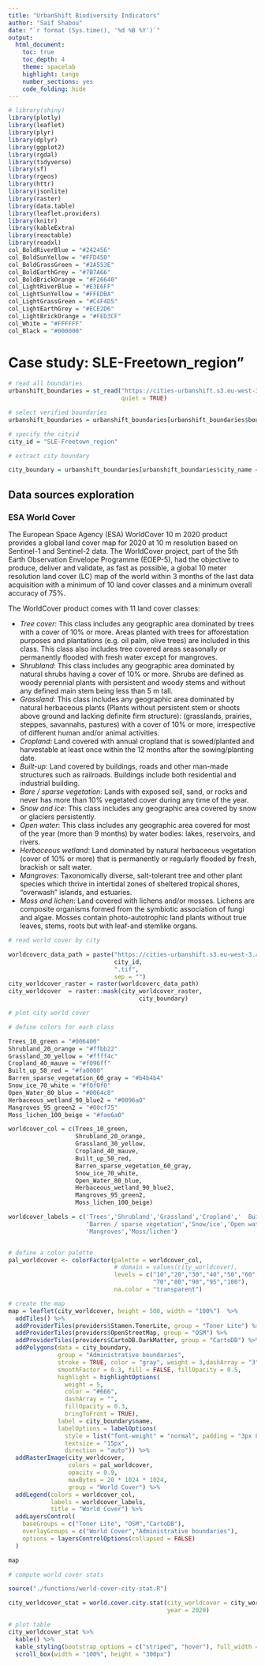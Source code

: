 ```yaml
---
title: "UrbanShift Biodiversity Indicators"
author: "Saif Shabou"
date: "`r format (Sys.time(), '%d %B %Y')`"
output: 
  html_document:
    toc: true
    toc_depth: 4
    theme: spacelab
    highlight: tango
    number_sections: yes
    code_folding: hide
---
```


```r

# library(shiny)
library(plotly)
library(leaflet)
library(plyr)
library(dplyr)
library(ggplot2)
library(rgdal)
library(tidyverse)
library(sf)
library(rgeos)
library(httr)
library(jsonlite)
library(raster)
library(data.table)
library(leaflet.providers)
library(knitr)
library(kableExtra)
library(reactable)
library(readxl)
col_BoldRiverBlue = "#242456"
col_BoldSunYellow = "#FFD450"
col_BoldGrassGreen = "#2A553E"
col_BoldEarthGrey = "#7B7A66"
col_BoldBrickOrange = "#F26640"
col_LightRiverBlue = "#E3E6FF"
col_LightSunYellow = "#FFEDBA"
col_LightGrassGreen = "#C4F4D5"
col_LightEarthGrey = "#ECE2D6"
col_LightBrickOrange = "#FED3CF"
col_White = "#FFFFFF"
col_Black = "#000000"


```

# Case study: SLE-Freetown_region"

```r
# read all boundaries
urbanshift_boundaries = st_read("https://cities-urbanshift.s3.eu-west-3.amazonaws.com/data/boundaries/administrative_boundaries.geojson",
                                quiet = TRUE)

# select verified boundaries
urbanshift_boundaries = urbanshift_boundaries[urbanshift_boundaries$boundary_use == TRUE, ]

# specify the cityid
city_id = "SLE-Freetown_region" 

# extract city boundary

city_boundary = urbanshift_boundaries[urbanshift_boundaries$city_name == city_id, ]
```

## Data sources exploration

### ESA World Cover

The European Space Agency (ESA) WorldCover 10 m 2020 product provides a global land cover map for 2020 at 10 m resolution based on Sentinel-1 and Sentinel-2 data. The WorldCover project, part of the 5th Earth Observation Envelope Programme (EOEP-5), had the objective to produce, deliver and validate, as fast as possible, a global 10 meter resolution land cover (LC) map of the world within 3 months of the last data acquisition with a minimum of 10 land cover classes and a minimum overall accuracy of 75%. 

The WorldCover product comes with 11 land cover classes:

- *Tree cover*: This class includes any geographic area dominated by trees with a cover of 10% or more. Areas planted with trees for afforestation purposes and plantations (e.g. oil palm, olive trees) are included in this class. This class also includes tree covered areas seasonally or permanently flooded with fresh water except for mangroves.
- *Shrubland*: This class includes any geographic area dominated by natural shrubs having a cover of 10% or more. Shrubs are defined as woody perennial plants with persistent and woody stems and without any defined main stem being less than 5 m tall. 
- *Grassland*: This class includes any geographic area dominated by natural herbaceous plants (Plants without persistent stem or shoots above ground and lacking definite firm structure): (grasslands, prairies, steppes, savannahs, pastures) with a cover of 10% or more, irrespective of different human and/or animal activities.
- *Cropland*: Land covered with annual cropland that is sowed/planted and harvestable at least once within the 12 months after the sowing/planting date.
- *Built-up*: Land covered by buildings, roads and other man-made structures such as railroads. Buildings include both residential and industrial building.
- *Bare / sparse vegetation*: Lands with exposed soil, sand, or rocks and never has more than 10% vegetated cover during any time of the year.
- *Snow and ice*: This class includes any geographic area covered by snow or glaciers persistently.
- *Open water*: This class includes any geographic area covered for most of the year (more than 9 months) by water bodies: lakes, reservoirs, and rivers. 
- *Herbaceous wetland*: Land dominated by natural herbaceous vegetation (cover of 10% or more) that is permanently or regularly flooded by fresh, brackish or salt water. 
- *Mangroves*: Taxonomically diverse, salt-tolerant tree and other plant species which thrive in intertidal zones of sheltered tropical shores, "overwash" islands, and estuaries.
- *Moss and lichen*: Land covered with lichens and/or mosses. Lichens are composite organisms formed from the symbiotic association of fungi and algae. Mosses contain photo-autotrophic land plants without true leaves, stems, roots but with leaf-and stemlike organs.

```r
# read world cover by city

worldcoverc_data_path = paste("https://cities-urbanshift.s3.eu-west-3.amazonaws.com/data/land_use/esa_world_cover/world_cover_",
                              city_id,
                              ".tif",
                              sep = "")
city_worldcover_raster = raster(worldcoverc_data_path)
city_worldcover  = raster::mask(city_worldcover_raster,
                                     city_boundary)

# plot city world cover

# define colors for each class

Trees_10_green = "#006400"
Shrubland_20_orange = "#ffbb22"
Grassland_30_yellow = "#ffff4c" 
Cropland_40_mauve = "#f096ff"
Built_up_50_red = "#fa0000"
Barren_sparse_vegetation_60_gray = "#b4b4b4"
Snow_ice_70_white = "#f0f0f0"
Open_Water_80_blue = "#0064c8"
Herbaceous_wetland_90_blue2 = "#0096a0"
Mangroves_95_green2 = "#00cf75"
Moss_lichen_100_beige = "#fae6a0"

worldcover_col = c(Trees_10_green,
                   Shrubland_20_orange,
                   Grassland_30_yellow,
                   Cropland_40_mauve,
                   Built_up_50_red,
                   Barren_sparse_vegetation_60_gray,
                   Snow_ice_70_white,
                   Open_Water_80_blue,
                   Herbaceous_wetland_90_blue2,
                   Mangroves_95_green2,
                   Moss_lichen_100_beige)

worldcover_labels = c('Trees','Shrubland','Grassland','Cropland','	Built-up',
                      'Barren / sparse vegetation','Snow/ice','Open water','Herbaceous wetland',
                      'Mangroves','Moss/lichen')


# define a color palette
pal_worldcover <- colorFactor(palette = worldcover_col, 
                              # domain = values(city_worldcover),
                              levels = c("10","20","30","40","50","60",
                                         "70","80","90","95","100"),
                              na.color = "transparent")

# create the map
map = leaflet(city_worldcover, height = 500, width = "100%")  %>%
  addTiles() %>%
  addProviderTiles(providers$Stamen.TonerLite, group = "Toner Lite") %>%
  addProviderTiles(providers$OpenStreetMap, group = "OSM") %>%
  addProviderTiles(providers$CartoDB.DarkMatter, group = "CartoDB") %>%
  addPolygons(data = city_boundary,
              group = "Administrative boundaries",
              stroke = TRUE, color = "gray", weight = 3,dashArray = "3",
              smoothFactor = 0.3, fill = FALSE, fillOpacity = 0.5,
              highlight = highlightOptions(
                weight = 5,
                color = "#666",
                dashArray = "",
                fillOpacity = 0.3,
                bringToFront = TRUE),
              label = city_boundary$name,
              labelOptions = labelOptions(
                style = list("font-weight" = "normal", padding = "3px 8px"),
                textsize = "15px",
                direction = "auto")) %>%
  addRasterImage(city_worldcover, 
                 colors = pal_worldcover, 
                 opacity = 0.9,
                 maxBytes = 20 * 1024 * 1024,
                 group = "World Cover") %>%
  addLegend(colors = worldcover_col,
            labels = worldcover_labels,
            title = "World Cover") %>%
  addLayersControl(
    baseGroups = c("Toner Lite", "OSM","CartoDB"),
    overlayGroups = c("World Cover","Administrative boundaries"),
    options = layersControlOptions(collapsed = FALSE)
  )

map


```

```r
# compute world cover stats

source("./functions/world-cover-city-stat.R")

city_worldcover_stat = world.cover.city.stat(city_worldcover = city_worldcover,
                                             year = 2020)

# plot table
city_worldcover_stat %>% 
  kable() %>%
  kable_styling(bootstrap_options = c("striped", "hover"), full_width = F, font_size = 13)%>% 
  scroll_box(width = "100%", height = "300px")
```